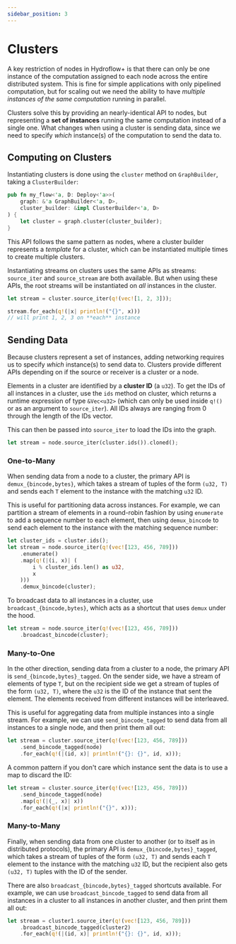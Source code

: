 ```yaml
---
sidebar_position: 3
---
```


# Clusters
A key restriction of nodes in Hydroflow+ is that there can only be one instance of the computation assigned to each node across the entire distributed system. This is fine for simple applications with only pipelined computation, but for scaling out we need the ability to have _multiple instances of the same computation_ running in parallel.

Clusters solve this by providing an nearly-identical API to nodes, but representing a **set of instances** running the same computation instead of a single one. What changes when using a cluster is sending data, since we need to specify _which_ instance(s) of the computation to send the data to.

## Computing on Clusters
Instantiating clusters is done using the `cluster` method on `GraphBuilder`, taking a `ClusterBuilder`:
```rust
pub fn my_flow<'a, D: Deploy<'a>>(
    graph: &'a GraphBuilder<'a, D>,
    cluster_builder: &impl ClusterBuilder<'a, D>
) {
    let cluster = graph.cluster(cluster_builder);
}
```

This API follows the same pattern as nodes, where a cluster builder represents a _template_ for a cluster, which can be instantiated multiple times to create multiple clusters.

Instantiating streams on clusters uses the same APIs as streams: `source_iter` and `source_stream` are both available. But when using these APIs, the root streams will be instantiated on _all_ instances in the cluster.

```rust
let stream = cluster.source_iter(q!(vec![1, 2, 3]));

stream.for_each(q!(|x| println!("{}", x)))
// will print 1, 2, 3 on **each** instance
```

## Sending Data
Because clusters represent a set of instances, adding networking requires us to specify _which_ instance(s) to send data to. Clusters provide different APIs depending on if the source or receiver is a cluster or a node.

Elements in a cluster are identified by a **cluster ID** (a `u32`). To get the IDs of all instances in a cluster, use the `ids` method on cluster, which returns a runtime expression of type `&Vec<u32>` (which can only be used inside `q!()` or as an argument to `source_iter`). All IDs always are ranging from 0 through the length of the IDs vector.

This can then be passed into `source_iter` to load the IDs into the graph.
```rust
let stream = node.source_iter(cluster.ids()).cloned();
```

### One-to-Many
When sending data from a node to a cluster, the primary API is `demux_{bincode,bytes}`, which takes a stream of tuples of the form `(u32, T)` and sends each `T` element to the instance with the matching `u32` ID.

This is useful for partitioning data across instances. For example, we can partition a stream of elements in a round-robin fashion by using `enumerate` to add a sequence number to each element, then using `demux_bincode` to send each element to the instance with the matching sequence number:
```rust
let cluster_ids = cluster.ids();
let stream = node.source_iter(q!(vec![123, 456, 789]))
    .enumerate()
    .map(q!(|(i, x)| (
        i % cluster_ids.len() as u32,
        x
    )))
    .demux_bincode(cluster);
```

To broadcast data to all instances in a cluster, use `broadcast_{bincode,bytes}`, which acts as a shortcut that uses `demux` under the hood.

```rust
let stream = node.source_iter(q!(vec![123, 456, 789]))
    .broadcast_bincode(cluster);
```

### Many-to-One
In the other direction, sending data from a cluster to a node, the primary API is `send_{bincode,bytes}_tagged`. On the sender side, we have a stream of elements of type `T`, but on the recipient side we get a stream of tuples of the form `(u32, T)`, where the `u32` is the ID of the instance that sent the element. The elements received from different instances will be interleaved.

This is useful for aggregating data from multiple instances into a single stream. For example, we can use `send_bincode_tagged` to send data from all instances to a single node, and then print them all out:
```rust
let stream = cluster.source_iter(q!(vec![123, 456, 789]))
    .send_bincode_tagged(node)
    .for_each(q!(|(id, x)| println!("{}: {}", id, x)));
```

A common pattern if you don't care which instance sent the data is to use a map to discard the ID:
```rust
let stream = cluster.source_iter(q!(vec![123, 456, 789]))
    .send_bincode_tagged(node)
    .map(q!(|(_, x)| x))
    .for_each(q!(|x| println!("{}", x)));
```

### Many-to-Many
Finally, when sending data from one cluster to another (or to itself as in distributed protocols), the primary API is `demux_{bincode,bytes}_tagged`, which takes a stream of tuples of the form `(u32, T)` and sends each `T` element to the instance with the matching `u32` ID, but the recipient also gets `(u32, T)` tuples with the ID of the sender.

There are also `broadcast_{bincode,bytes}_tagged` shortcuts available. For example, we can use `broadcast_bincode_tagged` to send data from all instances in a cluster to all instances in another cluster, and then print them all out:
```rust
let stream = cluster1.source_iter(q!(vec![123, 456, 789]))
    .broadcast_bincode_tagged(cluster2)
    .for_each(q!(|(id, x)| println!("{}: {}", id, x)));
```
